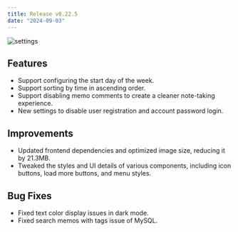 ```yaml
---
title: Release v0.22.5
date: "2024-09-03"
---
```


![settings](/content/changelog/0-22-5-settings.png)

## Features

- Support configuring the start day of the week.
- Support sorting by time in ascending order.
- Support disabling memo comments to create a cleaner note-taking experience.
- New settings to disable user registration and account password login.

## Improvements

- Updated frontend dependencies and optimized image size, reducing it by 21.3MB.
- Tweaked the styles and UI details of various components, including icon buttons, load more buttons, and menu styles.

## Bug Fixes

- Fixed text color display issues in dark mode.
- Fixed search memos with tags issue of MySQL.
